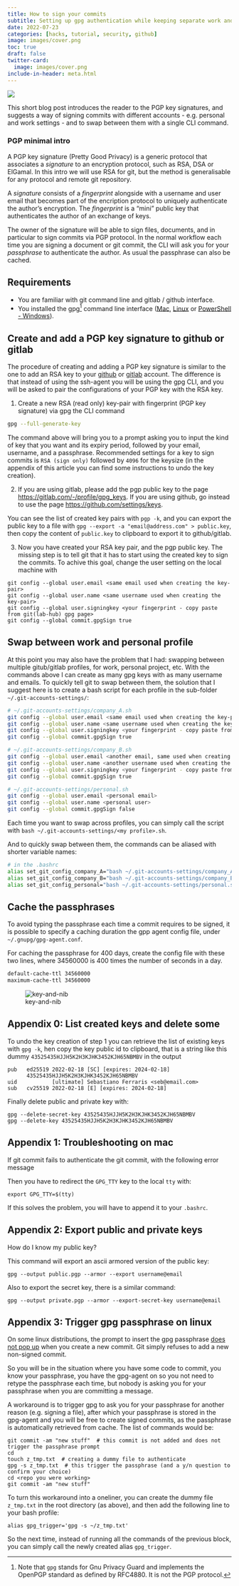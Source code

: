 ```yaml
---
title: How to sign your commits
subtitle: Setting up gpg authentication while keeping separate work and personal projects
date: 2022-07-23
categories: [hacks, tutorial, security, github]
image: images/cover.png
toc: true
draft: false
twitter-card:
  image: images/cover.png
include-in-header: meta.html
---
```


![](images/cover.png)


This short blog post introduces the reader to the PGP key signatures, and suggests a way of signing commits with different accounts - e.g. personal and work settings - and to swap between them with a single CLI command.

### PGP minimal intro

A PGP key signature (Pretty Good Privacy) is a generic protocol that associates a *signature* to an encryption protocol, such as RSA, DSA or ElGamal. In this intro we will use RSA for git, but the method is generalisable for any protocol and remote git repository.

A *signature* consists of a *fingerprint* alongside with a username and user email that becomes part of the encription protocol to uniquely authenticate the author's encryption. The *fingerprint* is a "mini" public key that authenticates the author of an exchange of keys.

The owner of the signature will be able to sign files, documents, and in particular to sign commits via PGP protocol. In the normal workflow each time you are signing a document or git commit, the CLI will ask you for your *passphrase* to authenticate the author. As usual the passphrase can also be cached.


## Requirements

- You are familiar with git command line and gitlab / github interface.
- You installed the gpg[^1] command line interface ([Mac](https://formulae.brew.sh/formula/gnupg), [Linux](https://www.poftut.com/install-use-gpg-encrytion-linux-order-encrypt-decrypt-files-folder/) or [PowerShell - Windows](https://gwood.dev/blog/2021/10/gpg-tutorial-command-line/)). 


[^1]: Note that `gpg` stands for Gnu Privacy Guard and implements the OpenPGP standard as defined by RFC4880. It is not the PGP protocol.


## Create and add a PGP key signature to github or gitlab

The procedure of creating and adding a PGP key signature is similar to the one to add an RSA key to your [github](https://docs.github.com/en/authentication/connecting-to-github-with-ssh/generating-a-new-ssh-key-and-adding-it-to-the-ssh-agent) or [gitlab](https://docs.gitlab.com/ee/ssh/) account. The difference is that instead of using the ssh-agent you will be using the gpg CLI, and you will be asked to pair the configurations of your PGP key with the RSA key.


1. Create a new RSA (read only) key-pair with fingerprint (PGP key signature) via gpg the CLI command
```bash
gpg --full-generate-key
```
The command above will bring you to a prompt asking you to input the kind of key that you want and its expiry period, followed by your email, username, and a passphrase. Recommended settings for a key to sign commits is `RSA (sign only)` followed by `4096` for the keysize (in the appendix of this article you can find some instructions to undo the key creation). 

2. If you are using gitlab, please add the pgp public key to the page [https://gitlab.com/-/profile/gpg_keys](https://gitlab.com/-/profile/gpg_keys). If you are using github, go instead to use the page [https://github.com/settings/keys](https://github.com/settings/keys).

You can see the list of created key pairs with `pgp -k`, and you can export the public key to a file with `gpg --export -a "email@address.com" > public.key`, then copy the content of `public.key` to clipboard to export it to github/gitlab.


3. Now you have created your RSA key pair, and the pgp public key. The missing step is to tell git that it has to start using the created key to sign the commits. To achive this goal, change the user setting on the local machine with
```
git config --global user.email <same email used when creating the key-pair>
git config --global user.name <same username used when creating the key-pair>
git config --global user.signingkey <your fingerprint - copy paste from git(lab-hub) gpg page>
git config --global commit.gpgSign true
```

## Swap between work and personal profile

At this point you may also have the problem that I had: swapping between multiple gitub/gitlab profiles, for work, personal project, etc.
With the commands above I can create as many gpg keys with as many username and emails. To quickly tell git to swap between them, the solution that I suggest here is to create a bash script for each profile in the sub-folder `~/.git-accounts-settings/`:

```bash
# ~/.git-accounts-settings/company_A.sh
git config --global user.email <same email used when creating the key-pair>
git config --global user.name <same username used when creating the key-pair>
git config --global user.signingkey <your fingerprint - copy paste from gitlab gpg page>
git config --global commit.gpgSign true
```


```bash
# ~/.git-accounts-settings/company_B.sh
git config --global user.email <another email, same used when creating the key-pair>
git config --global user.name <another username used when creating the key-pair>
git config --global user.signingkey <your fingerprint - copy paste from gitlab gpg page>
git config --global commit.gpgSign true
```

```bash
# ~/.git-accounts-settings/personal.sh
git config --global user.email <personal email>
git config --global user.name <personal user>
git config --global commit.gpgSign false
```

Each time you want to swap across profiles, you can simply call the script with `bash ~/.git-accounts-settings/<my profile>.sh`.

And to quickly swap between them, the commands can be aliased with shorter variable names:

```bash 
# in the .bashrc
alias set_git_config_company_A="bash ~/.git-accounts-settings/company_A.sh"
alias set_git_config_company_B="bash ~/.git-accounts-settings/company_B.sh"
alias set_git_config_personal="bash ~/.git-accounts-settings/personal.sh"
```

## Cache the passphrases

To avoid typing the passphrase each time a commit requires to be signed, it is possible to specify a caching duration the gpp agent config file, under `~/.gnupg/gpg-agent.conf`.

For caching the passphrase for 400 days, create the config file with these two lines, where 34560000 is 400 times the number of seconds in a day.

```bash
default-cache-ttl 34560000
maximum-cache-ttl 34560000
```

![key-and-nib](images/key_and_nib.png)

## Appendix 0: List created keys and delete some


To undo the key creation of step 1 you can retrieve the list of existing keys with `gpg -k`, hen copy the key public id to clipboard, that is a string like this dummy `43525435HJJH5K2H3KJHK3452KJH65NBMBV` in the output
```
pub   ed25519 2022-02-18 [SC] [expires: 2024-02-18]
      43525435HJJH5K2H3KJHK3452KJH65NBMBV
uid           [ultimate] Sebastiano Ferraris <seb@email.com>
sub   cv25519 2022-02-18 [E] [expires: 2024-02-18]
```
Finally delete public and private key with:
```
gpg --delete-secret-key 43525435HJJH5K2H3KJHK3452KJH65NBMBV
gpg --delete-key 43525435HJJH5K2H3KJHK3452KJH65NBMBV
```

## Appendix 1: Troubleshooting on mac

If git commit fails to authenticate the git commit, with the following error message

Then you have to redirect the `GPG_TTY` key to the local `tty` with:
```
export GPG_TTY=$(tty)
```
If this solves the problem, you will have to append it to your `.bashrc`.


## Appendix 2: Export public and private keys

How do I know my public key?

This command will export an ascii armored version of the public key:
```
gpg --output public.pgp --armor --export username@email
```

Also to export the secret key, there is a similar command:
```
gpg --output private.pgp --armor --export-secret-key username@email
```

## Appendix 3: Trigger gpg passphrase on linux

On some linux distributions, the prompt to insert the gpg passphrase [does not pop up](https://stackoverflow.com/questions/37763170/git-signed-commits-how-to-suppress-you-need-a-passphrase-to-unlock-the-secret) when you create a new commit. Git simply refuses to add a new non-signed commit.

So you will be in the situation where you have some code to commit, you know your passphrase, you have the gpg-agent on so you not need to retype the passphrase each time, but nobody is asking you for your passphrase when you are committing a message.

A workaround is to trigger gpg to ask you for your passphrase for another reason (e.g. signing a file), after which your passphrase is stored in the gpg-agent and you will be free to create signed commits, as the passphrase is automatically retrieved from cache. The list of commands would be:
```
git commit -am "new stuff"  # this commit is not added and does not trigger the passphrase prompt
cd 
touch z_tmp.txt  # creating a dummy file to authenticate
gpg -s z_tmp.txt  # this trigger the passphrase (and a y/n question to confirm your choice)
cd <repo you were working>
git commit -am "new stuff"
```

To turn this workaround into a oneliner, you can create the dummy file `z_tmp.txt` in the root directory (as above), and then add the following line to your bash profile:
```
alias gpg_trigger='gpg -s ~/z_tmp.txt'
```
So the next time, instead of running all the commands of the previous block, you can simply call the newly created alias `gpg_trigger`.
